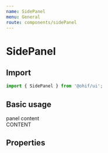 ```yaml
---
name: SidePanel
menu: General
route: components/sidePanel
---
```



# SidePanel

## Import

```javascript
import { SidePanel } from '@ohif/ui';
```

## Basic usage

<Playground>
  <div className="flex flex-row flex-no-wrap flex-1 items-stretch overflow-hidden w-full" style={{height: '500px'}}>
    <SidePanel
      side="left"
      iconName="icon-nav-studies"
      iconLabel="Studies"
      componentLabel="Studies"
      defaultIsOpen={false}
    >
      <div className="flex justify-center text-white p-2">panel content</div>
    </SidePanel>
    <div className="flex flex-1 h-100 overflow-hidden w-100 bg-primary-main items-center justify-center text-white">
      CONTENT
    </div>
  </div>
</Playground>

## Properties

<Props of={SidePanel} />
